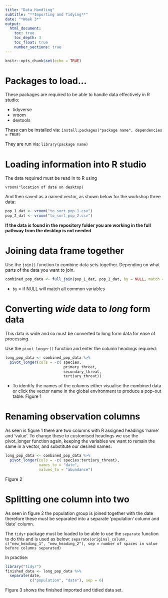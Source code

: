 ```yaml
---
title: "Data Handling"
subtitle: "**Importing and Tidying**"
date: "*Week 3*"
output: 
  html_document:
    toc: true
    toc_depth: 3
    toc_float: true    
    number_sections: true
---
```


```r
knitr::opts_chunk$set(echo = TRUE)
```

# Packages to load...
These packages are required to be able to handle data effectively in R studio: 

* tidyverse
* vroom
* devtools

These can be installed via:
`install.packages("package name", dependencies = TRUE)`

They are run via:
`library(package name)`

# Loading information into R studio

The data required must be read in to R using

`vroom("location of data on desktop)`

And then saved as a named vector, as shown below for the workshop three data:
```r
pop_1_dat <- vroom("to_sort_pop_1.csv")
pop_2_dat <- vroom("to_sort_pop_2.csv")
```
**If the data is found in the repository folder you are working in the full pathway from the desktop is not needed**

# Joining data frame together

Use the `join()` function to combine data sets together. Depending on what parts of the data you want to join. 

```r
combined_pop_data <- full_join(pop_1_dat, pop_2_dat, by = NULL, match = "all")
```
* `by` = if NULL will match all common variables

# Converting *wide* data to *long* form data

This data is wide and so must be converted to long form data for ease of processing.

Use the `pivot_longer()` function and enter the column headings required: 
```r
long_pop_data <- combined_pop_data %>%
  pivot_longer(cols = -c( species,
                          primary_threat,
                          secondary_threat,
                          tertiary_threat))
```
* To identify the names of the columns either visualise the combined data or click the vector name in the global environment to produce a pop-out table:
Figure 1

# Renaming observation columns 

As seen is figure 1 there are two columns with R assigned headings 'name' and 'value'. To change these to customised headings we use the pivot_longer function again, keeping the variables we want to remain the same in a vector, and substitute our desired names:
```r
long_pop_data <- combined_pop_data %>%
  pivot_longer(cols = -c( species:tertiary_threat),
               names_to = "date",
               values_to = "abundance")
```
Figure 2

# Splitting one column into two

As seen in figure 2 the population group is joined together with the date therefore these must be separated into a separate 'population' column and 'date' column.

The `tidyr` package must be loaded to be able to use the `separate` function to do this and is used as below:
  `separate(original_column,` 
            `c("new_heading_1", "new_heading_2"), sep = number of spaces in value before columns separated)`
            
In practise:
```r
library("tidyr")
finished_data <- long_pop_data %>%
  separate(date, 
           c("population", "date"), sep = 6)
```
Figure 3 shows the finished imported and tidied data set.










